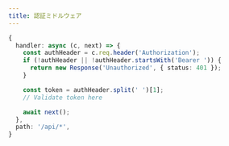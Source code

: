 ---
title: 認証ミドルウェア
---

```typescript showLineNumbers
{
  handler: async (c, next) => {
    const authHeader = c.req.header('Authorization');
    if (!authHeader || !authHeader.startsWith('Bearer ')) {
      return new Response('Unauthorized', { status: 401 });
    }

    const token = authHeader.split(' ')[1];
    // Validate token here

    await next();
  },
  path: '/api/*',
}
```
